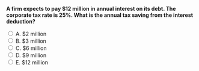 ::: {.question-block}

<form onsubmit="event.preventDefault(); checkAnswer('module8_mcq_q99')" data-correct-answer="B">
<strong style="display: block;">A firm expects to pay $12 million in annual interest on its debt. The corporate tax rate is 25%. What is the annual tax saving from the interest deduction?</strong>

<label><input type="radio" name="module8_mcq_q99" value="A"> A. $2 million</label><br>
<label><input type="radio" name="module8_mcq_q99" value="B"> B. $3 million</label><br>
<label><input type="radio" name="module8_mcq_q99" value="C"> C. $6 million</label><br>
<label><input type="radio" name="module8_mcq_q99" value="D"> D. $9 million</label><br>
<label><input type="radio" name="module8_mcq_q99" value="E"> E. $12 million</label><br>
</form>

<div id="feedback-module8_mcq_q99" class="feedback" data-status="" style="display:none;">
✅ Correct: B.  
Tax saving = Interest × Tax rate = 12 × 0.25 = **$3 million** in annual savings from the interest tax shield.
</div>

:::
